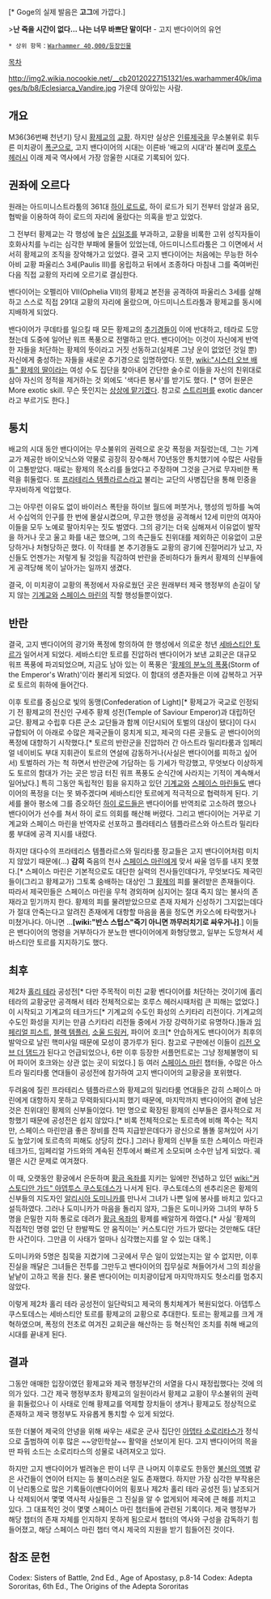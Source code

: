 {{{+1 '''Goge Vandire'''}}}[* Goge의 실제 발음은 '''고그'''에 가깝다.]

>'''난 죽을 시간이 없다... 나는 너무 바쁘단 말이다!'''
- 고지 밴다이어의 유언

 * 상위 항목：[[Warhammer 40,000/등장인물]]

[[목차]]

http://img2.wikia.nocookie.net/__cb20120227151321/es.warhammer40k/images/b/b8/Eclesiarca_Vandire.jpg
가운데 앉아있는 사람.

== 개요 ==
M36(36번째 천년기) 당시 [[황제교]]의 [[교황]]. 하지만 실상은 [[인류제국]]을 무소불위로 휘두른 미치광이 [[폭군]]으로, 고지 밴다이어의 시대는 이른바 '배교의 시대'라 불리며 [[호루스 헤러시]] 이래 제국 역사에서 가장 암울한 시대로 기록되어 있다.

== 권좌에 오르다 ==
원래는 아드미니스트라툼의 361대 [[하이 로드]]로, 하이 로드가 되기 전부터 암살과 음모, 협박을 이용하여 하이 로드의 자리에 올랐다는 의혹을 받고 있었다.

그 전부터 황제교는 각 행성에 높은 [[십일조]]를 부과하고, 교황을 비록한 고위 성직자들이 호화사치를 누리는 심각한 부패에 물들어 있었는데, 아드미니스트라툼은 그 이면에서 서서히 황제교의 조직을 장악해가고 있었다. 결국 고지 밴다이어는 처음에는 무능한 허수아비 교황 파울리스 3세(Paulis Ⅲ)를 옹립하고 뒤에서 조종하다 마침내 그를 죽여버린 다음 직접 교황의 자리에 오르기로 결심한다.

밴다이어는 오펠리아 Ⅶ(Ophelia Ⅶ)의 황제교 본전을 공격하여 파울리스 3세를 살해하고 스스로 직접 291대 교황의 자리에 올랐으며, 아드미니스트라툼과 황제교를 동시에 지배하게 되었다.

밴다이어가 쿠데타를 일으킬 때 모든 황제교의 [[추기경]]들이 이에 반대하고, 테라로 도망쳤는데 도중에 일어난 워프 폭풍으로 전멸하고 만다. 밴다이어는 이것이 자신에게 반역한 자들을 처단하는 황제의 뜻이라고 거짓 선동하고(실제론 그냥 운이 없었던 것일 뿐) 자신에게 충성하는 자들을 새로운 추기경으로 임명하였다. 또한, [[wiki:"시스터 오브 배틀" 황제의 딸]]이라는 여성 수도 집단을 찾아내어 간단한 술수로 이들을 자신의 친위대로 삼아 자신의 정적을 제거하는 것 외에도 '색다른 봉사'를 받기도 했다. [* 영어 원문은 More exotic skill. 무슨 뜻인지는 [[더 이상의 자세한 설명은 생략한다|상상에 맡기겠다]]. 참고로 [[스트리퍼]]를 exotic dancer라고 부르기도 한다.]

== 통치 ==
배교의 시대 동안 밴다이어는 무소불위의 권력으로 온갖 폭정을 저질렀는데, 그는 기계교가 제공한 바이오닉스와 약물로 굉장히 장수해서 70년동안 통치했기에 수많은 사람들이 고통받았다. 때로는 황제의 목소리를 들었다고 주장하며 그것을 근거로 무자비한 폭력을 휘둘렀다. 또 [[프라테리스 템플라르스]]라고 불리는 교단의 사병집단을 통해 민중을 무자비하게 억압했다.

그는 아무런 이유도 없이 바이러스 폭탄을 하이브 월드에 퍼붓거나, 행성의 빙하를 녹여서 수십억의 인구를 한 번에 몰살시켰으며, 무고한 행성을 공격해서 12세 미만의 여자아이들을 모두 노예로 팔아치우는 짓도 벌였다. 그의 광기는 더욱 심해져서 이유없이 발작을 하거나 웃고 울고 화를 내곤 했으며, 그의 측근들도 친위대를 제외하곤 이유없이 고문당하거나 처형당하곤 했다. 이 작태를 본 추기경들도 교황의 광기에 진절머리가 났고, 자신들도 언젠가는 저렇게 될 것임을 직감하여 반란을 준비하다가 들켜서 황제의 신부들에게 공격당해 목이 날아가는 일까지 생겼다. 

결국, 이 미치광이 교황의 폭정에서 자유로웠던 곳은 원래부터 제국 행정부의 손길이 닿지 않는 [[기계교]]와 [[스페이스 마린]]의 직할 행성들뿐이었다. 

== 반란 ==
결국, 고지 밴다이어의 광기와 폭정에 항의하여 한 행성에서 의로운 청년 [[세바스티안 토르]]가 일어서게 되었다. 세바스티안 토르를 진압하러 밴다이어가 보낸 교회군은 대규모 워프 폭풍에 파괴되었으며, 지금도 남아 있는 이 폭풍은 '[[황제의 분노의 폭풍]](Storm of the Emperor's Wrath)'이라 불리게 되었다. 이 함대의 생존자들은 이에 감복하고 거꾸로 토르의 휘하에 들어간다.

이후 토르를 중심으로 빛의 동맹(Confederation of Light)[* 황제교가 국교로 인정되기 전 황제교의 전신인 구세주 황제 성전(Temple of Saviour Emperor)과 대립하던 교단. 황제교 수립후 다른 군소 교단들과 함께 이단시되어 토벌의 대상이 됐다]이 다시 규합되어 이 아래로 수많은 제국군들이 뭉치게 되고, 제국의 다른 곳들도 곧 밴다이어의 폭정에 대항하기 시작했다.[* 토르의 반란군을 진압하러 간 아스트라 밀리타룸과 임페리얼 네이비도 부대 지휘관이 토르의 연설에 감동하거나(사실은 밴다이어를 피하고 싶어서) 토벌하러 가는 척 하면서 반란군에 가담하는 등 기세가 막강했고, 무엇보다 이상하게도 토르의 함대가 가는 곳은 방금 터진 워프 폭풍도 순식간에 사라지는 기적이 계속해서 일어났다.] 특히 그동안 독립적인 힘을 유지하고 있던 [[기계교]]와 [[스페이스 마린]]들도 밴다이어의 폭정을 더는 못 봐주겠다며 세바스티안 토르에게 적극적으로 협력하게 된다. 기세를 몰아 평소에 그를 증오하던 [[하이 로드]]들은 밴다이어를 반역죄로 고소하려 했으나 밴다이어가 선수를 쳐서 하이 로드 의회를 해산해 버렸다. 그리고 밴다이어는 거꾸로 기계교와 스페이스 마린을 반역자로 선포하고 플라테리스 템플라르스와 아스트라 밀리타룸 부대에 공격 지시를 내렸다.

하지만 대다수의 프라테리스 템플라르스와 밀리타룸 장교들은 고지 밴다이어처럼 미치지 않았기 때문에(…) '''감히''' 죽음의 천사 [[스페이스 마린]]에게 맞서 싸울 엄두를 내지 못했다.[* 스페이스 마린은 기본적으로도 대단한 실력의 전사들인데다가, 무엇보다도 제국민들이(그리고 황제교가) 그토록 숭배하는 대상인 그 [[황제]]의 피를 물려받은 존재들이다. 따라서 제국민들은 스페이스 마린을 무척 경외하며 심지어는 절대 죽지 않는 불사의 존재라고 믿기까지 한다. 황제의 피를 물려받았으므로 존재 자체가 신성하기 그지없는데다가 절대 안죽는다고 알려진 존재에게 대항할 마음을 품을 정도면 카오스에 타락했거나 미쳤거나다. 아니면 ...'''[wiki:"반스 스텁스"죽기 아니면 까무러치기로 싸우거나]'''.] 이들은 밴다이어의 명령을 거부하다가 분노한 밴다이어에게 화형당했고, 일부는 도망쳐서 세바스티안 토르를 지지하기도 했다. 

== 최후 ==
제2차 [[홀리 테라]] 공성전[* 다만 주목적이 미친 교황 벤다이어를 처단하는 것이기에 홀리 테라의 교황궁만 공격해서 테라 전체적으로는 호루스 헤러시때처럼 큰 피해는 없었다.]이 시작되고 기계교의 테크가드[* 기계교의 수도인 화성의 스키타리 리전이다. 기계교의 수도인 화성을 지키는 만큼 스키타리 리전들 중에서 가장 강력하기로 유명하다.]들과 [[임페리얼 피스트]], [[블랙 템플러]], [[소울 드링커]], 파이어 호크[* 안습하게도 밴다이어가 최후의 발악으로 날린 핵미사일 때문에 모성이 콩가루가 된다. 참고로 구판에선 이들이 [[리전 오브 더 댐드]]가 된다고 언급되었으나, 6판 이후 등장한 서플먼트로는 그냥 정체불명이 되어 파이어 호크와는 상관 없는 곳이 되었다.] 등 여러 [[스페이스 마린]] 챕터들, 수많은 아스트라 밀리타룸 연대들이 공성전에 참가하여 고지 밴다이어의 교황궁을 포위했다.

두려움에 질린 프라테리스 템플라르스와 황제교의 밀리타룸 연대들은 감히 스페이스 마린에게 대항하지 못하고 무력화되다시피 했기 때문에, 마지막까지 밴다이어의 곁에 남은 것은 친위대인 황제의 신부들이었다. 1만 명으로 확장된 황제의 신부들은 결사적으로 저항했기 때문에 공성전은 쉽지 않았다.[* 비록 전체적으로는 토르측에 비해 쪽수는 적지만, 스페이스 마린만큼 좋은 장비를 잔뜩 지급받은데다가 광신으로 똘똘 뭉쳐있어 사기도 높았기에 토르측의 피해도 상당히 컸다.] 그러나 황제의 신부들 또한 스페이스 마린과 테크가드, 임페리얼 가드와의 계속된 전투에서 빠르게 소모되며 소수만 남게 되었다. 궤멸은 시간 문제로 여겨졌다.

이 때, 오랫동안 황궁에서 은둔하며 [[황금 옥좌]]를 지키는 일에만 전념하고 있던 [[wiki:"커스토디안 가드" 아뎁투스 쿠스토데스]]가 나서게 된다. 쿠스토데스의 센추리온은 황제의 신부들의 지도자인 [[알리시아 도미니카]]를 만나서 그녀가 나쁜 일에 봉사를 바치고 있다고 설득하였다. 그러나 도미니카가 마음을 돌리지 않자, 그들은 도미니카와 그녀의 부하 5명을 은밀한 지하 통로로 데려가 [[황금 옥좌]]의 황제를 배알하게 하였다.[* 사실 '황제의 직접적인 명령 없인 단 한발짝도 안 움직이는' 커스토디안 가드가 떴다는 것만해도 대단한 사건이다. 그만큼 이 사태가 얼마나 심각했는지를 알 수 있는 대목.]

도미니카와 5명은 침묵을 지켰기에 그곳에서 무슨 일이 있었는지는 알 수 없지만, 이후 진실을 깨달은 그녀들은 전투를 그만두고 밴다이어의 집무실로 쳐들어가서 그의 죄상을 낱낱이 고하고 목을 친다. 물론 밴다이어는 미치광이답게 마지막까지도 헛소리를 멈추지 않았다.

이렇게 제2차 홀리 테라 공성전이 일단락되고 제국의 통치체계가 복원되었다. 아뎁투스 쿠스토데스는 세바스티안 토르를 황제교의 교황으로 추대한다. 토르는 황제교를 크게 개혁하였으며, 폭정의 전초로 여겨진 교회군을 해산하는 등 혁신적인 조치를 취해 배교의 시대를 끝내게 된다.

== 결과 ==
그동안 애매한 입장이였던 황제교와 제국 행정부간의 서열을 다시 재정립했다는 것에 의의가 있다. 그간 제국 행정부조차 황제교의 일원이라서 황제교 교황이 무소불위의 권력을 휘둘렀으나 이 사태로 인해 황제교를 억제할 장치들이 생겨나 황제교도 정상적으로 존재하고 제국 행정부도 자유롭게 통치할 수 있게 되었다.

또한 더불어 제국의 안녕을 위해 싸우는 새로운 군사 집단인 [[아뎁타 소로리타스]]가 정식으로 출범하여 이후 많은 ~~양민학살~~ 활약을 선보이게 된다. 고지 밴다이어의 목을 딴 파워 소드는 소로리타스의 성물로 내려져오고 있다.

하지만 고지 밴다이어가 벌려놓은 판이 너무 큰 나머지 이후로도 한동안 [[불신의 역병]] 같은 사건들이 연이어 터지는 등 불미스러운 일도 존재했다. 하지만 가장 심각한 부작용은 이 난리통으로 많은 기록들이(밴다이어의 횡포나 제2차 홀리 테라 공성전 등) 날조되거나 삭제되어서 몇몇 역사적 사실들은 그 진실을 알 수 없게되어 제국에 큰 해를 끼치고 있다. 그 대표적인 것이 몇몇 스페이스 마린 챕터들에 관련된 기록이다. 제국 행정부가 해당 챕터의 존재 자체를 인지하지 못하게 됨으로서 챕터의 역사와 구성을 감독하기 힘들어졌고, 해당 스페이스 마린 챕터 역시 제국의 지원을 받기 힘들어진 것이다. 

== 참조 문헌 ==
Codex: Sisters of Battle, 2nd Ed., Age of Apostasy, p.8-14
Codex: Adepta Sororitas, 6th Ed., The Origins of the Adepta Sororitas
